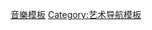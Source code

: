{{template category|type=導航|description=本分類收錄與[[音樂|音樂]]相關的導航模板。}}

[[Category:音樂模板|]]
[[Category:艺术导航模板|Category:艺术导航模板]]